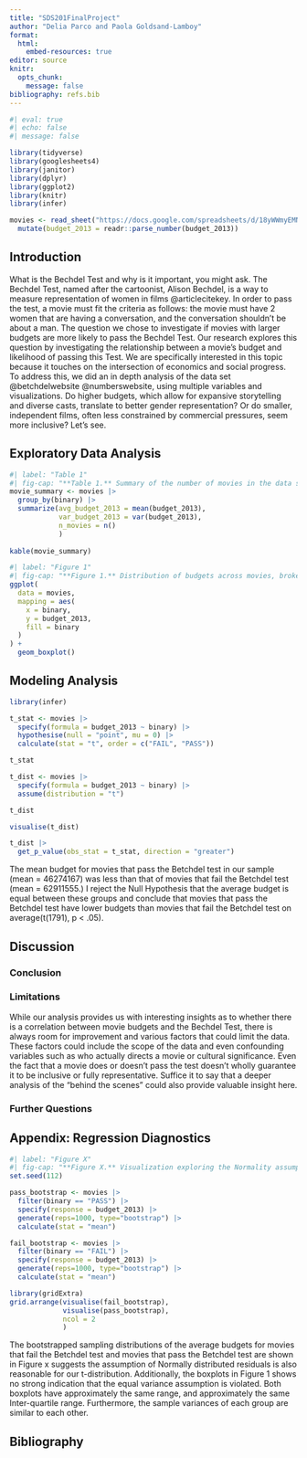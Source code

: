 ```yaml
---
title: "SDS201FinalProject"
author: "Delia Parco and Paola Goldsand-Lamboy"
format:
  html:
    embed-resources: true
editor: source
knitr:
  opts_chunk:
    message: false
bibliography: refs.bib
---
```


```r
#| eval: true
#| echo: false
#| message: false

library(tidyverse)
library(googlesheets4)
library(janitor)
library(dplyr)
library(ggplot2)
library(knitr)
library(infer)
```

```r
movies <- read_sheet("https://docs.google.com/spreadsheets/d/18yWWmyEMNVSnbGaaGfrjXcYIoFhedToTQYdiEAgdQh4/edit?usp=sharing") |>
  mutate(budget_2013 = readr::parse_number(budget_2013))
```

## Introduction

What is the Bechdel Test and why is it important, you might ask. The Bechdel Test, named after the cartoonist, Alison Bechdel, is a way to measure representation of women in films @articlecitekey. In order to pass the test, a movie must fit the criteria as follows: the movie must have 2 women that are having a conversation, and the conversation shouldn’t be about a man. The question we chose to investigate if movies with larger budgets are more likely to pass the Bechdel Test. Our research explores this question by investigating the relationship between a movie's budget and likelihood of passing this Test. We are specifically interested in this topic because it touches on the intersection of economics and social progress. To address this, we did an in depth analysis of the data set @betchdelwebsite @numberswebsite, using multiple variables and visualizations. Do higher budgets, which allow for expansive storytelling and diverse casts, translate to better gender representation? Or do smaller, independent films, often less constrained by commercial pressures, seem more inclusive? Let’s see.


## Exploratory Data Analysis 

```r
#| label: "Table 1"
#| fig-cap: "**Table 1.** Summary of the number of movies in the data set *passes* or *fails* the Betchdel Test, as well as the means and standard deviations of these groups"
movie_summary <- movies |>
  group_by(binary) |>
  summarize(avg_budget_2013 = mean(budget_2013),
            var_budget_2013 = var(budget_2013),
            n_movies = n()
            )
          
kable(movie_summary)
```


```r
#| label: "Figure 1"
#| fig-cap: "**Figure 1.** Distribution of budgets across movies, broken down weather they pass or fail the Betchdel Test."
ggplot(
  data = movies,
  mapping = aes(
    x = binary,
    y = budget_2013,
    fill = binary
  )
) + 
  geom_boxplot()
```

## Modeling Analysis

```r
library(infer)

t_stat <- movies |>
  specify(formula = budget_2013 ~ binary) |>
  hypothesise(null = "point", mu = 0) |>
  calculate(stat = "t", order = c("FAIL", "PASS"))

t_stat
```
 
```r
t_dist <- movies |>
  specify(formula = budget_2013 ~ binary) |>
  assume(distribution = "t")

t_dist
```
 
```r
visualise(t_dist)
```



```r
t_dist |>
  get_p_value(obs_stat = t_stat, direction = "greater")
```
The mean budget for movies that pass the Betchdel test in our sample (mean = 46274167) was less than that of movies that fail the Betchdel test (mean = 62911555.) I reject the Null Hypothesis that the average budget is equal between these groups and conclude that movies that pass the Betchdel test have lower budgets than movies that fail the Betchdel test on average(t(1791), p < .05). 

## Discussion
### Conclusion

### Limitations
While our analysis provides us with interesting insights as to whether there is a correlation between movie budgets and the Bechdel Test, there is always room for improvement and various factors that could limit the data. These factors could include the scope of the data and even confounding variables such as who actually directs a movie or cultural significance. Even the fact that a movie does or doesn’t pass the test doesn’t wholly guarantee it to be inclusive or fully representative. Suffice it to say that a deeper analysis of the “behind the scenes” could also provide valuable insight here.

### Further Questions


## Appendix: Regression Diagnostics 


```r
#| label: "Figure X"
#| fig-cap: "**Figure X.** Visualization exploring the Normality assumption of the linear model."
set.seed(112)

pass_bootstrap <- movies |>
  filter(binary == "PASS") |>
  specify(response = budget_2013) |>
  generate(reps=1000, type="bootstrap") |>
  calculate(stat = "mean")

fail_bootstrap <- movies |>
  filter(binary == "FAIL") |>
  specify(response = budget_2013) |>
  generate(reps=1000, type="bootstrap") |>
  calculate(stat = "mean")

library(gridExtra)
grid.arrange(visualise(fail_bootstrap),
             visualise(pass_bootstrap),
             ncol = 2
             )
```

The bootstrapped sampling distributions of the average budgets for movies that fail the Betchdel test and movies that pass the Betchdel test are shown in Figure x suggests the assumption of Normally distributed residuals is also reasonable for our t-distribution. Additionally, the boxplots in Figure 1 shows no strong indication that the equal variance assumption is violated. Both boxplots have approximately the same range, and approximately the same Inter-quartile range. Furthermore, the sample variances of each group are similar to each other.

## Bibliography


